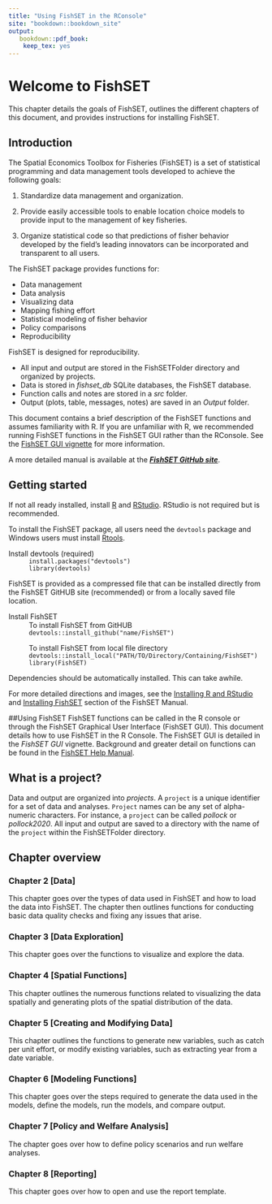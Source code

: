 ```yaml
---
title: "Using FishSET in the RConsole"
site: "bookdown::bookdown_site"
output:
   bookdown::pdf_book:
    keep_tex: yes
---
```


# Welcome to FishSET

This chapter details the goals of FishSET, outlines the different chapters of this document, and provides instructions for installing FishSET.

## Introduction


The Spatial Economics Toolbox for Fisheries (FishSET) is a set of statistical programming and data management tools developed to achieve the following goals:
 
  1. Standardize data management and organization. 
  
  1. Provide easily accessible tools to enable location choice models to provide input to the management of key fisheries.
  
  1. Organize statistical code so that predictions of fisher behavior developed by the field’s leading innovators can be incorporated and transparent to all users.


The FishSET package provides functions for:

* Data management
* Data analysis
* Visualizing data
* Mapping fishing effort
* Statistical modeling of fisher behavior
* Policy comparisons
* Reproducibility
  
FishSET is designed for reproducibility. 

* All input and output are stored in the FishSETFolder directory and organized by projects.
* Data is stored in *fishset_db* SQLite databases, the FishSET database. 
* Function calls and notes are stored in a *src* folder.
* Output (plots, table, messages, notes) are saved in an *Output* folder. 

This document contains a brief description of the FishSET functions and assumes familiarity with R. 
If you are unfamiliar with R, we recommended running FishSET functions in the FishSET GUI rather than the RConsole. See the [FishSET GUI vignette](FishSET_GUI.html) for more information.

A more detailed manual is available at the ***[FishSET GitHub site](WEBSITE URL)***. 

## Getting started
If not all ready installed, install [R](https://cloud.r-project.org/ "Download R") and [RStudio](https://www.rstudio.com/products/rstudio/download/#download "Download RStudio").
RStudio is not required but is recommended.  

To install the FishSET package, all users need the `devtools` package and Windows users must install [Rtools](https://cran.r-project.org/bin/windows/Rtools/ "Download Rtools"). 

Install devtools (required)
: `install.packages("devtools")`   
 `library(devtools)`


FishSET is provided as a compressed file that can be installed directly from the FishSET GitHUB site (recommended) or 
from a locally saved file location. 

Install FishSET  
: To install FishSET from GitHUB  
  `devtools::install_github("name/FishSET")`     

: To install FishSET from local file directory 
    `devtools::install_local("PATH/TO/Directory/Containing/FishSET")`  
    `library(FishSET)`
    
Dependencies should be automatically installed. This can take awhile.

For more detailed directions and images, see the [Installing R and RStudio](https://docs.google.com/document/d/1dzXsVt5iWcAQooDDXRJ3XyMoqnSmpZOqirU_f_PnQUM/edit#heading=h.1fob9te "Installing R and RStudio") and [Installing FishSET](https://docs.google.com/document/d/1dzXsVt5iWcAQooDDXRJ3XyMoqnSmpZOqirU_f_PnQUM/edit#heading=h.h8fxguvqf0mn "Installing FishSET") section of the FishSET Manual.
	  
##Using FishSET
FishSET functions can be called in the R console or through the FishSET Graphical User Interface (FishSET GUI). This document details how to use FishSET in the R Console. The FishSET GUI is detailed in the *FishSET GUI* vignette. Background and greater detail on functions can be found in the [FishSET Help Manual](https://docs.google.com/document/d/1dzXsVt5iWcAQooDDXRJ3XyMoqnSmpZOqirU_f_PnQUM/edit?usp=sharing "Help Manual").

## What is a project?
Data and output are organized into *projects*. A `project` is a unique identifier for a set of data and analyses. `Project` names can be any set of alpha-numeric characters. For instance, a `project` can be called *pollock* or *pollock2020*. All input and output are saved to a directory with the name of the `project` within the FishSETFolder directory.

## Chapter overview
### Chapter 2 [Data]
This chapter goes over the types of data used in FishSET and how to load the data into FishSET. The chapter then outlines functions for conducting basic data quality checks and fixing any issues that arise.

### Chapter 3 [Data Exploration]
This chapter goes over the functions to visualize and explore the data. 

### Chapter 4 [Spatial Functions]
This chapter outlines the numerous functions related to visualizing the data spatially and generating plots of the spatial distribution of the data.

### Chapter 5 [Creating and Modifying Data]
This chapter outlines the functions to generate new variables, such as catch per unit effort, or modify existing variables, such as extracting year from a date variable.

### Chapter 6 [Modeling Functions]
This chapter goes over the steps required to generate the data used in the models, define the models, run the models, and compare output.

### Chapter 7 [Policy and Welfare Analysis]
The chapter goes over how to define policy scenarios and run welfare analyses.

### Chapter 8 [Reporting]
This chapter goes over how to open and use the report template.


